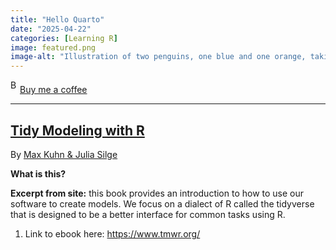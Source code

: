 ```yaml
---
title: "Hello Quarto"
date: "2025-04-22"
categories: [Learning R]
image: featured.png
image-alt: "Illustration of two penguins, one blue and one orange, taking a selfie with a selfie stick. The moon in the background looks like the Quarto logo."
---
```



<link href="https://fonts.googleapis.com/css?family=Cookie" rel="stylesheet"><a class="bmc-button" target="_blank" href="https://www.buymeacoffee.com/JoscelinRocha">![Buy me a coffee](https://cdn.buymeacoffee.com/buttons/bmc-new-btn-logo.svg){alt="Buy me a coffee" width="15" height="21"}Buy me a coffee</a>

------------------------------------------------------------------------


## [Tidy Modeling with R](https://www.tmwr.org/)

By [Max Kuhn & Julia Silge](https://www.tmwr.org/)

**What is this?**

**Excerpt from site:** this book provides an introduction to how to use our software to create models. We focus on a dialect of R called the tidyverse that is designed to be a better interface for common tasks using R.

1.  Link to ebook here: <https://www.tmwr.org/>